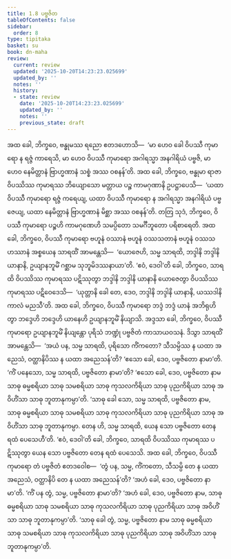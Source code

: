 ```yaml
---
title: 1.8 ပဗ္ဗဇိတ
tableOfContents: false
sidebar:
  order: 8
type: tipitaka
basket: su
book: dn-maha
review:
  current: review
  updated: '2025-10-20T14:23:23.025699'
  updated_by: ''
  notes: ''
  history:
  - state: review
    date: '2025-10-20T14:23:23.025699'
    updated_by: ''
    notes: ''
    previous_state: draft
---
```



<DynamicBreadcrumb />


<ReviewStatus review={frontmatter.review} showDetails={true} />

<HypothesisAnnotation frontmatter={frontmatter} />

<Division number="52" book="dn-maha" e="ch" v="7" p="23">

<Paragraph number="105" book="dn-maha">
အထ ခေါ, ဘိက္ခဝေ, ဗန္ဓုမဿ ရညော ဧတဒဟောသိ—  ‘မာ ဟေဝ ခေါ ဝိပဿီ ကုမာရော န ရဇ္ဇံ ကာရေသိ, မာ ဟေဝ ဝိပဿီ ကုမာရော အဂါရသ္မာ အနဂါရိယံ ပဗ္ဗဇိ, မာ ဟေဝ နေမိတ္တာနံ ဗြာဟ္မဏာနံ သစ္စံ အဿ ဝစနန်’တိ. အထ ခေါ, ဘိက္ခဝေ, ဗန္ဓုမာ ရာဇာ ဝိပဿိဿ ကုမာရဿ ဘိယျောသော မတ္တာယ ပဉ္စ ကာမဂုဏာနိ ဥပဋ္ဌာပေသိ—  ‘ယထာ ဝိပဿီ ကုမာရော ရဇ္ဇံ ကရေယျ, ယထာ ဝိပဿီ ကုမာရော န အဂါရသ္မာ အနဂါရိယံ ပဗ္ဗဇေယျ, ယထာ နေမိတ္တာနံ ဗြာဟ္မဏာနံ မိစ္ဆာ အဿ ဝစနန်’တိ.
</Paragraph>

<Paragraph number="106" book="dn-maha">
တတြ သုဒံ, ဘိက္ခဝေ, ဝိပဿီ ကုမာရော ပဉ္စဟိ ကာမဂုဏေဟိ သမပ္ပိတော သမင်္ဂီဘူတော ပရိစာရေတိ. အထ ခေါ, ဘိက္ခဝေ, ဝိပဿီ ကုမာရော ဗဟူနံ ဝဿာနံ ဗဟူနံ ဝဿသတာနံ ဗဟူနံ ဝဿသဟဿာနံ အစ္စယေန သာရထိံ အာမန္တေသိ—  ‘ယောဇေဟိ, သမ္မ သာရထိ, ဘဒ္ဒါနိ ဘဒ္ဒါနိ ယာနာနိ, ဥယျာနဘူမိံ ဂစ္ဆာမ သုဘူမိဒဿနာယာ’တိ. ‘ဧဝံ, ဒေဝါ’တိ ခေါ, ဘိက္ခဝေ, သာရထိ ဝိပဿိဿ ကုမာရဿ ပဋိဿုတွာ ဘဒ္ဒါနိ ဘဒ္ဒါနိ ယာနာနိ ယောဇေတွာ ဝိပဿိဿ ကုမာရဿ ပဋိဝေဒေသိ—  ‘ယုတ္တာနိ ခေါ တေ, ဒေဝ, ဘဒ္ဒါနိ ဘဒ္ဒါနိ ယာနာနိ, ယဿဒါနိ ကာလံ မညသီ’တိ. အထ ခေါ, ဘိက္ခဝေ, ဝိပဿီ ကုမာရော ဘဒ္ဒံ ဘဒ္ဒံ ယာနံ အဘိရုဟိတွာ ဘဒ္ဒေဟိ ဘဒ္ဒေဟိ ယာနေဟိ ဥယျာနဘူမိံ နိယျာသိ.
</Paragraph>

</Division>
<Division number="53" book="dn-maha" e="ch" v="7" p="24">

<Paragraph number="107" book="dn-maha">
အဒ္ဒသာ ခေါ, ဘိက္ခဝေ, ဝိပဿီ ကုမာရော ဥယျာနဘူမိံ နိယျန္တော ပုရိသံ ဘဏ္ဍုံ ပဗ္ဗဇိတံ ကာသာယဝသနံ. ဒိသွာ သာရထိံ အာမန္တေသိ—  ‘အယံ ပန, သမ္မ သာရထိ, ပုရိသော ကိံကတော? သီသမ္ပိဿ န ယထာ အညေသံ, ဝတ္ထာနိပိဿ န ယထာ အညေသန်’တိ? ‘ဧသော ခေါ, ဒေဝ, ပဗ္ဗဇိတော နာမာ’တိ. ‘ကိံ ပနေသော, သမ္မ သာရထိ, ပဗ္ဗဇိတော နာမာ’တိ? ‘ဧသော ခေါ, ဒေဝ, ပဗ္ဗဇိတော နာမ သာဓု ဓမ္မစရိယာ သာဓု သမစရိယာ သာဓု ကုသလကိရိယာ သာဓု ပုညကိရိယာ သာဓု အဝိဟိံသာ သာဓု ဘူတာနုကမ္ပာ’တိ. ‘သာဓု ခေါ သော, သမ္မ သာရထိ, ပဗ္ဗဇိတော နာမ, သာဓု ဓမ္မစရိယာ သာဓု သမစရိယာ သာဓု ကုသလကိရိယာ သာဓု ပုညကိရိယာ သာဓု အဝိဟိံသာ သာဓု ဘူတာနုကမ္ပာ. တေန ဟိ, သမ္မ သာရထိ, ယေန သော ပဗ္ဗဇိတော တေန ရထံ ပေသေဟီ’တိ. ‘ဧဝံ, ဒေဝါ’တိ ခေါ, ဘိက္ခဝေ, သာရထိ ဝိပဿိဿ ကုမာရဿ ပဋိဿုတွာ ယေန သော ပဗ္ဗဇိတော တေန ရထံ ပေသေသိ. အထ ခေါ, ဘိက္ခဝေ, ဝိပဿီ ကုမာရော တံ ပဗ္ဗဇိတံ ဧတဒဝေါစ—  ‘တွံ ပန, သမ္မ, ကိံကတော, သီသမ္ပိ တေ န ယထာ အညေသံ, ဝတ္ထာနိပိ တေ န ယထာ အညေသန်’တိ? ‘အဟံ ခေါ, ဒေဝ, ပဗ္ဗဇိတော နာမာ’တိ. ‘ကိံ ပန တွံ, သမ္မ, ပဗ္ဗဇိတော နာမာ’တိ? ‘အဟံ ခေါ, ဒေဝ, ပဗ္ဗဇိတော နာမ, သာဓု ဓမ္မစရိယာ သာဓု သမစရိယာ သာဓု ကုသလကိရိယာ သာဓု ပုညကိရိယာ သာဓု အဝိဟိံသာ သာဓု ဘူတာနုကမ္ပာ’တိ. ‘သာဓု ခေါ တွံ, သမ္မ, ပဗ္ဗဇိတော နာမ သာဓု ဓမ္မစရိယာ သာဓု သမစရိယာ သာဓု ကုသလကိရိယာ သာဓု ပုညကိရိယာ သာဓု အဝိဟိံသာ သာဓု ဘူတာနုကမ္ပာ’တိ.
</Paragraph>
</Division>